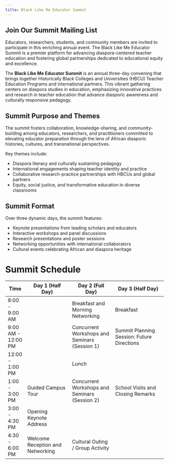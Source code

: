 ```yaml
---
title: Black Like Me Educator Summit
---
```


## Join Our Summit Mailing List

Educators, researchers, students, and community members are invited to participate in this enriching annual event. The Black Like Me Educator Summit is a premier platform for advancing diaspora-centered teacher education and fostering global partnerships dedicated to educational equity and excellence.


The **Black Like Me Educator Summit** is an annual three-day convening that brings together Historically Black Colleges and Universities (HBCU) Teacher Education Programs and international partners. This vibrant gathering centers on diaspora studies in education, emphasizing innovative practices and research in teacher education that advance diasporic awareness and culturally responsive pedagogy.

## Summit Purpose and Themes

The summit fosters collaboration, knowledge-sharing, and community-building among educators, researchers, and practitioners committed to elevating educator preparation through the lens of African diasporic histories, cultures, and transnational perspectives.

Key themes include:

- Diaspora literacy and culturally sustaining pedagogy  
- International engagements shaping teacher identity and practice  
- Collaborative research-practice partnerships with HBCUs and global partners  
- Equity, social justice, and transformative education in diverse classrooms  

## Summit Format

Over three dynamic days, the summit features:

- Keynote presentations from leading scholars and educators  
- Interactive workshops and panel discussions  
- Research presentations and poster sessions  
- Networking opportunities with international collaborators  
- Cultural events celebrating African and diaspora heritage  

# Summit Schedule

| Time               | Day 1 (Half Day)                   | Day 2 (Full Day)                             | Day 3 (Half Day)                              |
|----------|--------------------------|-------------------------|-----------------------------|
| 8:00 - 9:00 AM  |                                  | Breakfast and Morning Networking              | Breakfast                                     |
| 9:00 AM - 12:00 PM |                                  | Concurrent Workshops and Seminars (Session 1)| Summit Planning Session: Future Directions    |
| 12:00 - 1:00 PM |                                  | Lunch                                         |                                               |
| 1:00 - 3:00 PM  | Guided Campus Tour               | Concurrent Workshops and Seminars (Session 2)| School Visits and Closing Remarks              |
| 3:00 - 4:30 PM  | Opening Keynote Address          |                                              |                                               |
| 4:30 - 6:00 PM  | Welcome Reception and Networking | Cultural Outing / Group Activity              |                                               |                                         |


